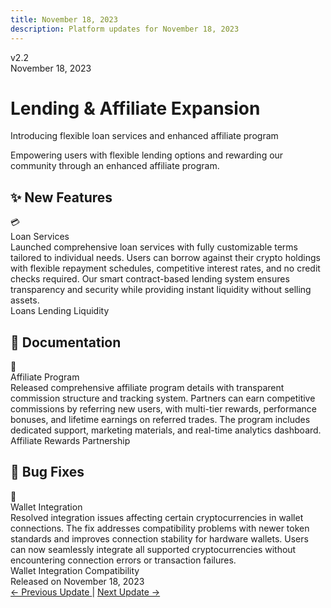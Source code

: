 ```yaml
---
title: November 18, 2023
description: Platform updates for November 18, 2023
---
```



<div className="relative overflow-hidden rounded-3xl bg-gradient-to-br from-indigo-500/10 via-sky-500/10 to-blue-500/10 p-10 border border-indigo-500/20 mb-10">
  <div className="relative z-10">
    <div className="flex items-center gap-3 mb-4">
      <div className="px-4 py-1.5 rounded-full bg-indigo-500/20 border border-indigo-500/30">
        <span className="text-sm font-semibold text-indigo-600 dark:text-indigo-400">v2.2</span>
      </div>
      <div className="px-4 py-1.5 rounded-full bg-sky-500/20 border border-sky-500/30">
        <span className="text-sm font-semibold text-sky-600 dark:text-sky-400">November 18, 2023</span>
      </div>
    </div>
    <h1 className="text-4xl md:text-5xl font-bold mb-4 bg-gradient-to-r from-indigo-600 via-sky-600 to-blue-600 dark:from-indigo-400 dark:via-sky-400 dark:to-blue-400 bg-clip-text text-transparent">
      Lending & Affiliate Expansion
    </h1>
    <p className="text-xl text-muted-foreground max-w-3xl">
      Introducing flexible loan services and enhanced affiliate program
    </p>
  </div>
  <div className="absolute top-0 right-0 w-72 h-72 bg-indigo-500/10 rounded-full blur-3xl"></div>
  <div className="absolute bottom-0 left-0 w-72 h-72 bg-sky-500/10 rounded-full blur-3xl"></div>
  <div className="absolute top-1/2 right-1/3 w-48 h-48 bg-blue-500/10 rounded-full blur-3xl"></div>
</div>

<div className="relative my-8 pl-6 border-l-2 border-indigo-500/30">
  <div className="absolute left-0 top-0 w-3 h-3 rounded-full bg-indigo-500 ring-4 ring-indigo-500/20 transform -translate-x-[7px]"></div>
  <p className="text-sm text-muted-foreground">
    Empowering users with flexible lending options and rewarding our community through an enhanced affiliate program.
  </p>
</div>

## ✨ New Features

<div className="space-y-4 my-8">
  <div className="group relative overflow-hidden rounded-xl border border-green-500/30 bg-gradient-to-br from-green-500/10 via-green-500/5 to-transparent p-6 transition-all hover:border-green-500/50 hover:shadow-lg hover:shadow-green-500/10">
    <div className="flex gap-4 items-start">
      <div className="flex items-center justify-center w-12 h-12 rounded-xl bg-green-500/20 text-2xl shrink-0 group-hover:scale-110 transition-transform">
        💳
      </div>
      <div className="flex-1">
        <div className="font-bold text-xl mb-2 text-green-700 dark:text-green-400">Loan Services</div>
        <div className="text-muted-foreground leading-relaxed">
          Launched comprehensive loan services with fully customizable terms tailored to individual needs. Users can borrow against their crypto holdings with flexible repayment schedules, competitive interest rates, and no credit checks required. Our smart contract-based lending system ensures transparency and security while providing instant liquidity without selling assets.
        </div>
        <div className="mt-4 flex flex-wrap gap-2">
          <span className="px-3 py-1 rounded-full bg-green-500/10 text-xs font-medium text-green-700 dark:text-green-400">Loans</span>
          <span className="px-3 py-1 rounded-full bg-green-500/10 text-xs font-medium text-green-700 dark:text-green-400">Lending</span>
          <span className="px-3 py-1 rounded-full bg-green-500/10 text-xs font-medium text-green-700 dark:text-green-400">Liquidity</span>
        </div>
      </div>
    </div>
    <div className="absolute top-0 right-0 w-32 h-32 bg-green-500/5 rounded-full blur-2xl"></div>
  </div>
</div>

## 📝 Documentation

<div className="space-y-4 my-8">
  <div className="group relative overflow-hidden rounded-xl border border-purple-500/30 bg-gradient-to-br from-purple-500/10 via-purple-500/5 to-transparent p-6 transition-all hover:border-purple-500/50 hover:shadow-lg hover:shadow-purple-500/10">
    <div className="flex gap-4 items-start">
      <div className="flex items-center justify-center w-12 h-12 rounded-xl bg-purple-500/20 text-2xl shrink-0 group-hover:scale-110 transition-transform">
        🤝
      </div>
      <div className="flex-1">
        <div className="font-bold text-xl mb-2 text-purple-700 dark:text-purple-400">Affiliate Program</div>
        <div className="text-muted-foreground leading-relaxed">
          Released comprehensive affiliate program details with transparent commission structure and tracking system. Partners can earn competitive commissions by referring new users, with multi-tier rewards, performance bonuses, and lifetime earnings on referred trades. The program includes dedicated support, marketing materials, and real-time analytics dashboard.
        </div>
        <div className="mt-4 flex flex-wrap gap-2">
          <span className="px-3 py-1 rounded-full bg-purple-500/10 text-xs font-medium text-purple-700 dark:text-purple-400">Affiliate</span>
          <span className="px-3 py-1 rounded-full bg-purple-500/10 text-xs font-medium text-purple-700 dark:text-purple-400">Rewards</span>
          <span className="px-3 py-1 rounded-full bg-purple-500/10 text-xs font-medium text-purple-700 dark:text-purple-400">Partnership</span>
        </div>
      </div>
    </div>
    <div className="absolute top-0 right-0 w-32 h-32 bg-purple-500/5 rounded-full blur-2xl"></div>
  </div>
</div>

## 🐛 Bug Fixes

<div className="space-y-4 my-8">
  <div className="group relative overflow-hidden rounded-xl border border-amber-500/30 bg-gradient-to-br from-amber-500/10 via-amber-500/5 to-transparent p-6 transition-all hover:border-amber-500/50 hover:shadow-lg hover:shadow-amber-500/10">
    <div className="flex gap-4 items-start">
      <div className="flex items-center justify-center w-12 h-12 rounded-xl bg-amber-500/20 text-2xl shrink-0 group-hover:scale-110 transition-transform">
        👛
      </div>
      <div className="flex-1">
        <div className="font-bold text-xl mb-2 text-amber-700 dark:text-amber-400">Wallet Integration</div>
        <div className="text-muted-foreground leading-relaxed">
          Resolved integration issues affecting certain cryptocurrencies in wallet connections. The fix addresses compatibility problems with newer token standards and improves connection stability for hardware wallets. Users can now seamlessly integrate all supported cryptocurrencies without encountering connection errors or transaction failures.
        </div>
        <div className="mt-4 flex flex-wrap gap-2">
          <span className="px-3 py-1 rounded-full bg-amber-500/10 text-xs font-medium text-amber-700 dark:text-amber-400">Wallet</span>
          <span className="px-3 py-1 rounded-full bg-amber-500/10 text-xs font-medium text-amber-700 dark:text-amber-400">Integration</span>
          <span className="px-3 py-1 rounded-full bg-amber-500/10 text-xs font-medium text-amber-700 dark:text-amber-400">Compatibility</span>
        </div>
      </div>
    </div>
    <div className="absolute top-0 right-0 w-32 h-32 bg-amber-500/5 rounded-full blur-2xl"></div>
  </div>
</div>

<div className="mt-12 flex items-center justify-between p-6 rounded-xl border border-indigo-500/20 bg-gradient-to-r from-indigo-500/5 to-transparent">
  <div className="flex items-center gap-3">
    <div className="w-2 h-2 rounded-full bg-indigo-500 animate-pulse"></div>
    <span className="text-sm font-medium text-muted-foreground">Released on November 18, 2023</span>
  </div>
  <div className="flex items-center gap-4">
    <a href="/docs/changelog/2023-10-15" className="text-sm font-medium text-indigo-600 dark:text-indigo-400 hover:underline">
      ← Previous Update
    </a>
    <span className="text-muted-foreground">|</span>
    <a href="/docs/changelog/2023-12-20" className="text-sm font-medium text-indigo-600 dark:text-indigo-400 hover:underline">
      Next Update →
    </a>
  </div>
</div>